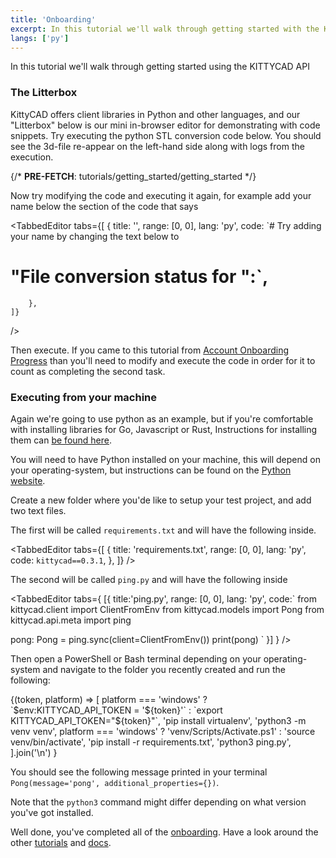 ```yaml
---
title: 'Onboarding'
excerpt: In this tutorial we'll walk through getting started with the KITTYCAD API
langs: ['py']
---
```


In this tutorial we'll walk through getting started using the KITTYCAD API

### The Litterbox

KittyCAD offers client libraries in Python and other languages, and our "Litterbox" below is our mini in-browser editor for demonstrating with code snippets. Try executing the python STL conversion code below. You should see the 3d-file re-appear on the left-hand side along with logs from the execution.

{/* __PRE-FETCH__: tutorials/getting_started/getting_started */}

<InlineLitterbox path="tutorials/getting_started/getting_started" />

Now try modifying the code and executing it again, for example add your name below the section of the code that says

<TabbedEditor
    tabs={[
        {
            title: '',
            range: [0, 0],
            lang: 'py',
            code: `# Try adding your name by changing the text below to
# "File conversion status for <your-name>":`,
        },
    ]}
/>

Then execute. If you came to this tutorial from [Account Onboarding Progress](/account?tab=onboarding_progress) than you'll need to modify and execute the code in order for it to count as completing the second task.

### Executing from your machine

Again we're going to use python as an example, but if you're comfortable with installing libraries for Go, Javascript or Rust, Instructions for installing them can [be found here](/docs/api).

You will need to have Python installed on your machine, this will depend on your operating-system, but instructions can be found on the [Python website](https://www.python.org/about/gettingstarted/).

Create a new folder where you'de like to setup your test project, and add two text files.

The first will be called `requirements.txt` and will have the following inside.

<TabbedEditor
    tabs={[
        {
            title: 'requirements.txt',
            range: [0, 0],
            lang: 'py',
            code: `kittycad==0.3.1`,
        },
    ]}
/>

The second will be called `ping.py` and will have the following inside

<TabbedEditor tabs={
    [{
        title:'ping.py',
        range: [0, 0],
        lang: 'py',
        code:`
from kittycad.client import ClientFromEnv
from kittycad.models import Pong
from kittycad.api.meta import ping

pong: Pong = ping.sync(client=ClientFromEnv())
print(pong)
`
}]
} />

Then open a PowerShell or Bash terminal depending on your operating-system and navigate to the folder you recently created and run the following:

<Token>
    {(token, platform) =>
        [
            platform === 'windows'
                ? `$env:KITTYCAD_API_TOKEN = '${token}'`
                : `export KITTYCAD_API_TOKEN="${token}"`,
            'pip install virtualenv',
            'python3 -m venv venv',
            platform === 'windows'
                ? 'venv/Scripts/Activate.ps1'
                : 'source venv/bin/activate',
            'pip install -r requirements.txt',
            'python3 ping.py',
        ].join('\n')
    }
</Token>

You should see the following message printed in your terminal `Pong(message='pong', additional_properties={})`.

Note that the `python3` command might differ depending on what version you've got installed.

Well done, you've completed all of the [onboarding](/account?tab=onboarding_progress). Have a look around the other [tutorials](/docs/tutorials) and [docs](/docs).
